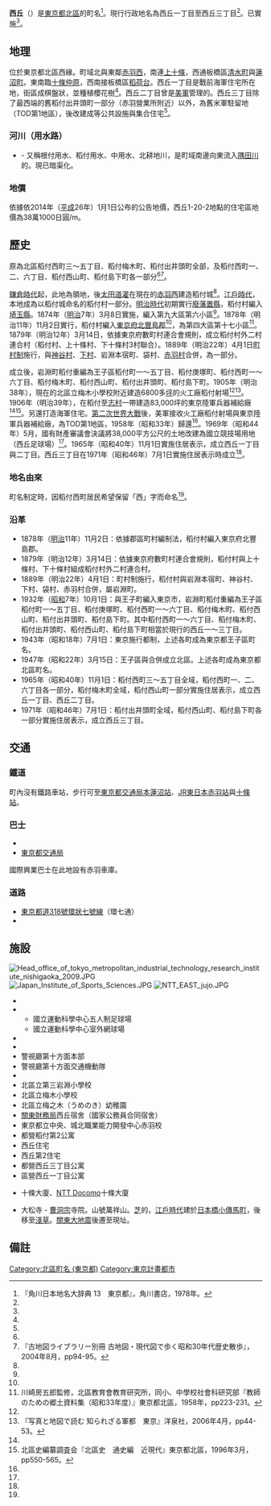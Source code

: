 {{Pathnav|日本|東京都|[[北區_(東京都)|北區]]|frame=1}}
{{Infobox Settlement
|official_name =  西丘
|native_name =
|image_skyline = Nishigaoka Stadium 1.JPG
|imagesize = 240px
|image_caption = 國立西丘足球場
|image_flag =
|image_seal =
| image_map =
| map_caption =
|subdivision_type = [[國家|國家]]
|subdivision_name = [[File:Flag_of_Japan.svg|border]] [[日本|日本]]
|subdivision_type1 = [[都道府縣|都道府縣]]
|subdivision_name1 = [[File:Flag_of_Tokyo_Prefecture.svg|25px]] [[東京都|東京都]]
|subdivision_type2 = [[東京都特別區|特別區]]
|subdivision_name2 = [[File:Flag_of_Kita,_Tokyo.svg|25px]] [[北區_(東京都)|北區]]
|established_title =
|established_date =
|government_type =
|leader_title =
|leader_name =
|area_magnitude =
|area_total_sq_mi =
|area_total_km2 = 0.587
|area_land_sq_mi =
|area_land_km2 =
|area_urban_sq_mi =
|area_urban_km2 =
|area_metro_km2 =
|area_metro_sq_mi =
|population_as_of= 2014年（平成22年）8月1日
|population_footnotes = <ref>[http://www.city.kita.tokyo.jp/docs/digital/1097/atts/109795/attachment/attachment.xls 人口統計表（平成26年08月1日現在）] {{webarchive|url=https://web.archive.org/web/20140819085108/http://www.city.kita.tokyo.jp/docs/digital/1097/atts/109795/attachment/attachment.xls |date=2014-08-19 }}</ref>
|population_total = 8774
|population_urban =
|population_metro =
|population_density_sq_mi =
|population_density_km2 = auto
| timezone = [[日本標準時間|JST]]
| utc_offset = +9
|timezone_DST =
|utc_offset_DST =
|latd=|latm=|lats=|latNS=
|longd=|longm=|longs=|longEW=
|elevation_footnotes=
|elevation_m =
|elevation_ft =
|postal_code_type = [[郵遞區號|郵遞區號]]
|postal_code = 115-0056　
|area_code =
|website =
|footnotes =
}}
'''西丘'''（{{jpn|j=西が丘|hg=にしがおか|rm=Nishigaoka|f=y}}）是[[東京都|東京都]][[北區_(東京都)|北區]]的町名<ref name="kado">『角川日本地名大辞典 13　東京都』，角川書店，1978年。</ref>。現行行政地名為西丘一丁目至西丘三丁目<ref name="kado" />。已實施{{link-ja|住居表示|住居表示}}<ref name="kado" />。

== 地理 ==
位於東京都北區西緣。町域北與東鄰[[赤羽西|赤羽西]]，南連[[上十條|上十條]]，西通板橋區[[清水町_(板橋區)|清水町]]與[[蓮沼町|蓮沼町]]。東南臨[[十條仲原|十條仲原]]，西南接板橋區[[稻荷台|稻荷台]]。西丘一丁目是戰前海軍住宅所在地，街區成棋盤狀，並種植櫻花樹<ref name="kado" />。西丘二丁目曾是[[美軍|美軍]]管理的{{link-ja|東京兵器補給廠|東京兵器補給廠|TOD地區}}。西丘三丁目除了最西端的舊稻付出井頭町一部分（{{link-ja|國際興業巴士|国際興業バス}}赤羽營業所附近）以外，為舊米軍駐留地（TOD第1地區），後改建成{{link-ja|國立西丘足球場|国立西が丘サッカー場}}等公共設施與集合住宅<ref name="kado" />。

=== 河川（用水路） ===
* {{link-ja|稻付川|稲付川}} - 又稱根付用水、稻付用水、中用水、北耕地川，是町域南邊向東流入[[隅田川|隅田川]]的{{link-ja|用水路|用水路}}。現已暗渠化。

=== 地價 ===
依據依2014年（[[平成|平成]]26年）1月1日公布的公告地價，西丘1-20-2地點的住宅區地價為38萬1000日圓/m{{sup|2}}。

== 歷史 ==
原為北區稻付西町三～五丁目、稻付梅木町、稻付出井頭町全部，及稻付西町一、二、六丁目、稻付西山町、稻付島下町各一部分<ref name="kado" /><ref name="kochizu">『古地図ライブラリー別冊 古地図・現代図で歩く昭和30年代歴史散歩』{{link-ja|人文社|人文社}}，2004年8月，pp94-95。</ref>。

[[鎌倉時代|鎌倉時代]]起，此地為{{link-ja|豐島氏|豊島氏}}領地，後[[太田道灌|太田道灌]]在現在的[[赤羽西|赤羽西]]建造稻付城<ref name="kado" />。[[江戶時代|江戶時代]]，本地成為以稻付城命名的稻付村一部分。[[明治時代|明治時代]]初期實行[[廢藩置縣|廢藩置縣]]，稻付村編入[[埼玉縣|埼玉縣]]。1874年（[[明治|明治]]7年）3月8日實施{{link-ja|大區小區制|大区小区制}}，編入第九大區第六小區<ref name="kado" />。1878年（明治11年）11月2日實行{{link-ja|郡區町村編制法|郡区町村編制法}}，稻付村編入[[東京府|東京府]][[北豐島郡|北豐島郡]]<ref name="kado" />，為第四大區第十七小區<ref name="kyoshi">川崎房五郎監修，北區教育會教育研究所，同小、中學校社會科研究部『教師のための郷土資料集（昭和33年度）』東京都北區，1958年，pp223-231。</ref>。1879年（明治12年）3月14日，依據東京府數町村連合會規則，成立稻付村外二村連合村（稻付村、上十條村、下十條村3村聯合）。1889年（明治22年）4月1日[[町村制|町村制]]施行，與[[神谷_(東京都北區)|神谷村]]、[[志茂|下村]]、岩淵本宿町、袋村、[[赤羽|赤羽村]]合併，為{{link-ja|岩淵町 (東京府)|岩淵町 (東京府)|岩淵町}}一部分。

{{link-ja|王子区|王子區}}成立後，岩淵町稻付重編為王子區稻付町一〜五丁目、稻付庚塚町、稻付西町一〜六丁目、稻付梅木町、稻付西山町、稻付出井頭町、稻付島下町。1905年（明治38年），現在的北區立梅木小學校附近建造6800多[[坪|坪]]的火工廠稻付射場<ref name="kyoshi" /><ref name="gunto">『写真と地図で読む 知られざる軍都　東京』洋泉社，2006年4月，pp44-53。</ref>。1906年（明治39年），在稻付至[[志村_(板橋區)|志村]]一帶建造83,000坪的東京陸軍兵器補給廠<ref name="gunto" /><ref name="kitakushi">北區史編纂調査会『北區史　通史編　近現代』東京都北區，1996年3月，pp550-565。</ref>。另還打造海軍住宅。[[第二次世界大戰|第二次世界大戰]]後，美軍接收火工廠稻付射場與東京陸軍兵器補給廠，為TOD第1地區，1958年（昭和33年）歸還<ref name="kitakushi" />。1969年（昭和44年）5月，國有財產審議會決議將38,000平方公尺的土地改建為國立競技場用地（西丘足球場）<ref name="kitakushi" />。1965年（昭和40年）11月1日實施住居表示，成立西丘一丁目與二丁目。西丘三丁目在1971年（昭和46年）7月1日實施住居表示時成立<ref name="kado" />。

=== 地名由來 ===
町名制定時，因稻付西町居民希望保留「西」字而命名<ref name="kado" />。

=== 沿革 ===
* 1878年（[[明治|明治]]11年）11月2日：依據郡區町村編制法，稻付村編入東京府北豐島郡。
* 1879年（明治12年）3月14日：依據東京府數町村連合會規則，稻付村與上十條村、下十條村組成稻付村外二村連合村。
* 1889年（明治22年）4月1日：町村制施行，稻付村與岩淵本宿町、神谷村、下村、袋村、赤羽村合併，屬岩淵町。
* 1932年（[[昭和|昭和]]7年）10月1日：與王子町編入東京市，岩淵町稻付重編為王子區稻付町一〜五丁目、稻付庚塚町、稻付西町一〜六丁目、稻付梅木町、稻付西山町、稻付出井頭町、稻付島下町。其中稻付西町一〜六丁目、稻付梅木町、稻付出井頭町、稻付西山町、稻付島下町相當於現行的西丘一〜三丁目。
* 1943年（昭和18年）7月1日：東京施行都制，上述各町成為東京都王子區町名。
* 1947年（昭和22年）3月15日：王子區與{{link-ja|瀧野川區|滝野川区}}合併成立北區。上述各町成為東京都北區町名。
* 1965年（昭和40年）11月1日：稻付西町三～五丁目全域，稻付西町一、二、六丁目各一部分，稻付梅木町全域，稻付西山町一部分實施住居表示，成立西丘一丁目、西丘二丁目。
* 1971年（昭和46年）7月1日：稻付出井頭町全域，稻付西山町、稻付島下町各一部分實施住居表示，成立西丘三丁目。

== 交通 ==
=== 鐵道 ===
町內沒有鐵路車站，步行可至[[東京都交通局|東京都交通局]][[本蓮沼站|本蓮沼站]]、[[東日本旅客鐵道|JR東日本]][[赤羽站|赤羽站]]與[[十條站_(東京都)|十條站]]。

=== 巴士 ===
* {{link-ja|國際興業巴士|国際興業バス}}
* [[東京都交通局|東京都交通局]]
國際興業巴士在此地設有赤羽車庫。

===道路===
* [[東京都道318號環狀七號線|東京都道318號環狀七號線]]（環七通）
* {{link-ja|東京都道455號本鄉赤羽線|東京都道455号本郷赤羽線}}

== 施設 ==
[[File:Head_office_of_tokyo_metropolitan_industrial_technology_research_institute_nishigaoka_2009.JPG|thumb]]
[[File:Japan_Institute_of_Sports_Sciences.JPG|thumb]]
[[File:NTT_EAST_jujo.JPG|thumb]]
* {{link-ja|東京都立產業技術研究中心|東京都立産業技術研究センター}}
* {{link-ja|國立運動科學中心|国立スポーツ科学センター}}
** 國立運動科學中心五人制足球場
** 國立運動科學中心室外網球場
* {{link-ja|國家訓練中心|ナショナルトレーニングセンター}}
* {{link-ja|國立西丘足球場|国立西が丘サッカー場}}
* 警視廳第十方面本部
* 警視廳第十方面交通機動隊
* {{link-ja|東京都立赤羽商業高等學校|東京都立赤羽商業高等学校}}
* 北區立第三岩淵小學校
* 北區立梅木小學校
* 北區立梅之木（うめのき）幼稚園
* [[關東財務局|關東財務局]]西丘宿舍（國家公務員合同宿舍）
* 東京都立中央、城北職業能力開發中心赤羽校
* 都營稻付第2公寓
* 西丘住宅
* 西丘第2住宅
* 都營西丘三丁目公寓
* 區營西丘一丁目公寓
* {{link-ja|東日本電信電話|東日本電信電話|NTT}}十條大廈、[[NTT_Docomo|NTT Docomo]]十條大廈
* 大松寺 - [[曹洞宗|曹洞宗]]寺院。山號萬祥山。[[芝|芝]]{{link-ja|青松寺|青松寺}}的{{link-ja|末寺|末寺}}，[[江戶時代|江戶時代]]建於[[日本橋小傳馬町|日本橋小傳馬町]]，後移至[[淺草|淺草]]。[[關東大地震|關東大地震]]後遷至現址。

== 備註 ==
{{reflist}}


{{Geographic Location
|Centre    = 西丘
|North     =
|Northeast = [[赤羽西|赤羽西]]
|East      = [[十條仲原|十條仲原]]
|Southeast =
|South     = [[上十條|上十條]]
|Southwest =
|West      = [[板橋區_(日本)|板橋區]][[清水町_(板橋區)|清水町]]
|Northwest = 板橋區[[蓮沼町|蓮沼町]]
|image     =
}}

{{東京都北區的町名}}
{{DEFAULTSORT:Nishigaoka}}
[[Category:北區町名_(東京都)|Category:北區町名 (東京都)]]
[[Category:東京計畫都市|Category:東京計畫都市]]